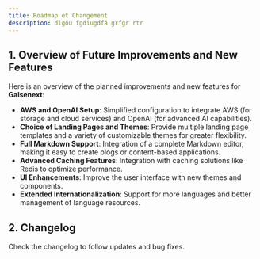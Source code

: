 ```yaml
---
title: Roadmap et Changement
description: digou fgdiugdfà grfgr rtr
---
```


## 1. Overview of Future Improvements and New Features

Here is an overview of the planned improvements and new features for **Galsenext**:

- **AWS and OpenAI Setup**: Simplified configuration to integrate AWS (for storage and cloud services) and OpenAI (for advanced AI capabilities).
- **Choice of Landing Pages and Themes**: Provide multiple landing page templates and a variety of customizable themes for greater flexibility.
- **Full Markdown Support**: Integration of a complete Markdown editor, making it easy to create blogs or content-based applications.
- **Advanced Caching Features**: Integration with caching solutions like Redis to optimize performance.
- **UI Enhancements**: Improve the user interface with new themes and components.
- **Extended Internationalization**: Support for more languages and better management of language resources.

## 2. Changelog

Check the changelog to follow updates and bug fixes.
